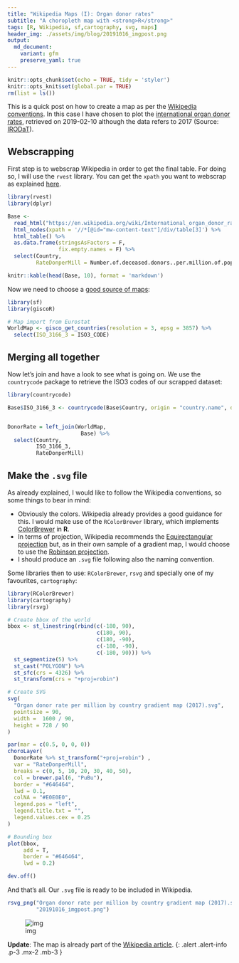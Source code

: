 ```yaml
---
title: "Wikipedia Maps (I): Organ donor rates"
subtitle: "A choropleth map with <strong>R</strong>"
tags: [R, Wikipedia, sf,cartography, svg, maps]
header_img: ./assets/img/blog/20191016_imgpost.png
output: 
  md_document:
    variant: gfm
    preserve_yaml: true
---
```


```r
knitr::opts_chunk$set(echo = TRUE, tidy = 'styler')
knitr::opts_knit$set(global.par = TRUE)
rm(list = ls())
```

This is a quick post on how to create a map as per the [Wikipedia conventions](https://en.wikipedia.org/wiki/Wikipedia:WikiProject_Maps/Conventions#Gradient_maps). In this case I have chosen to plot the [international organ donor rates](https://en.wikipedia.org/wiki/International_organ_donor_rates), retrieved on 2019-02-10 although the data refers to 2017 (Source: [IRODaT](http://www.irodat.org/?p=database)).

## Webscrapping

First step is to webscrap Wikipedia in order to get the final table. For doing so, I will use the `rvest` library. You can get the `xpath` you want to webscrap as explained [here](https://stackoverflow.com/a/57972054/7877917).

```r
library(rvest)
library(dplyr)

Base <-
  read_html("https://en.wikipedia.org/wiki/International_organ_donor_rates") %>%
  html_nodes(xpath = '//*[@id="mw-content-text"]/div/table[3]') %>%
  html_table() %>%
  as.data.frame(stringsAsFactors = F,
                fix.empty.names = F) %>%
  select(Country,
         RateDonperMill = Number.of.deceased.donors..per.million.of.population)

knitr::kable(head(Base, 10), format = 'markdown')
```

Now we need to choose a [good source of maps](https://dieghernan.github.io/201906_Beautiful2/):

```r
library(sf)
library(giscoR)

# Map import from Eurostat
WorldMap <- gisco_get_countries(resolution = 3, epsg = 3857) %>%
  select(ISO_3166_3 = ISO3_CODE)

```

## Merging all together

Now let's join and have a look to see what is going on. We use the `countrycode` package to retrieve the ISO3 codes of our scrapped dataset:

```r

library(countrycode)

Base$ISO_3166_3 <- countrycode(Base$Country, origin = "country.name", destination = "iso3c")


DonorRate = left_join(WorldMap,
                       Base) %>%
  select(Country,
         ISO_3166_3,
         RateDonperMill)

```

## Make the `.svg` file

As already explained, I would like to follow the Wikipedia conventions, so some things to bear in mind:

-   Obviously the colors. Wikipedia already provides a good guidance for this. I would make use of the `RColorBrewer` library, which implements [ColorBrewer](http://colorbrewer2.org/#type=sequential&scheme=PuBu&n=9) in **R**.
-   In terms of projection, Wikipedia recommends the [Equirectangular projection](https://en.wikipedia.org/wiki/Equirectangular_projection) but, as in their own sample of a gradient map, I would choose to use the [Robinson projection](https://en.wikipedia.org/wiki/Robinson_projection).
-   I should produce an `.svg` file following also the naming convention.

Some libraries then to use: `RColorBrewer`, `rsvg` and specially one of my favourites, `cartography`:

```r
library(RColorBrewer)
library(cartography)
library(rsvg)

# Create bbox of the world
bbox <- st_linestring(rbind(c(-180, 90),
                            c(180, 90),
                            c(180, -90),
                            c(-180, -90),
                            c(-180, 90))) %>%
  st_segmentize(5) %>%
  st_cast("POLYGON") %>%
  st_sfc(crs = 4326) %>%
  st_transform(crs = "+proj=robin")

# Create SVG
svg(
  "Organ donor rate per million by country gradient map (2017).svg",
  pointsize = 90,
  width =  1600 / 90,
  height = 728 / 90
)

par(mar = c(0.5, 0, 0, 0))
choroLayer(
  DonorRate %>% st_transform("+proj=robin") ,
  var = "RateDonperMill",
  breaks = c(0, 5, 10, 20, 30, 40, 50),
  col = brewer.pal(6, "PuBu"),
  border = "#646464",
  lwd = 0.1,
  colNA = "#E0E0E0",
  legend.pos = "left",
  legend.title.txt = "",
  legend.values.cex = 0.25
)

# Bounding box
plot(bbox,
     add = T,
     border = "#646464",
     lwd = 0.2)

dev.off()


```

And that's all. Our `.svg` file is ready to be included in Wikipedia.

```r
rsvg_png("Organ donor rate per million by country gradient map (2017).svg",
         "20191016_imgpost.png")
```

![img](../assets/img/blog/20191016_imgpost.png)

**Update**: The map is already part of the [Wikipedia article](https://en.wikipedia.org/wiki/International_organ_donor_rates#Global_Summary).
{: .alert .alert-info .p-3 .mx-2 .mb-3 }
